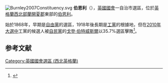 [[File:Burnley2007Constituency.svg|right]]
'''伯恩利'''（{{lang-en|Burnley}}），[[英國|英國]][[英國國會|國會]]一自治市選區，位於[[英格蘭|英格蘭]][[西北英格蘭|西北部]][[蘭開夏郡|蘭開夏郡]]東部的[[伯恩利|伯恩利]]。

始於1868年，早期是[[英國自由黨|自由黨]]的選區，1918年後長期是[[工黨_(英國)|工黨]]的根據地，但在[[2010年英國大選|2010年大選中]]工黨的候選人被[[自由民主黨_(英國)|自民黨]]的[[戈登·伯特威斯爾|戈登·伯特威斯爾]]以35.7%選區擊敗<ref name="">{{cite news|publisher=[[英國廣播公司|英國廣播公司]]
|date=2010年5月7日
|title=Election 2010/Constituency/Burnley
|url=http://news.bbc.co.uk/1/shared/election2010/results/constituency/a80.stm
}}</ref>。

==参考文献==
<div class="references-small">
<references></references>
</div>

{{DEFAULTSORT:Burnley (UK Parliament constituency)}}
[[Category:英國國會選區_(西北英格蘭)|Category:英國國會選區 (西北英格蘭)]]
